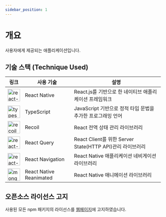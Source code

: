 ```yaml
---
sidebar_position: 1
---
```


# 개요

사용자에게 제공되는 애플리케이션입니다.

## 기술 스택 (Technique Used)

| 링크                                                                                                                                                                                               | 사용 기술               | 설명                                                        |
| -------------------------------------------------------------------------------------------------------------------------------------------------------------------------------------------------- | ----------------------- | ----------------------------------------------------------- |
| [<img src="https://d33wubrfki0l68.cloudfront.net/554c3b0e09cf167f0281fda839a5433f2040b349/ecfc9/img/header_logo.svg" alt="react-native" width="40" />](https://reactnative.dev/)                   | React Native            | React.js를 기반으로 한 네이티브 애플리케이션 프레임워크     |
| [<img src="https://upload.wikimedia.org/wikipedia/commons/thumb/4/4c/Typescript_logo_2020.svg/220px-Typescript_logo_2020.svg.png" alt="typescript" width="40" />](https://www.typescriptlang.org/) | TypeScript              | JavaScript 기반으로 정적 타입 문법을 추가한 프로그래밍 언어 |
| [<img src="https://pbs.twimg.com/profile_images/1377116487933030410/kyyHFjc2_400x400.jpg" alt="recoil" width="40" />](https://recoiljs.org/)                                                       | Recoil                  | React 전역 상태 관리 라이브러리                             |
| [<img src="https://react-query.tanstack.com/_next/static/images/emblem-light-628080660fddb35787ff6c77e97ca43e.svg" alt="react-query" width="40" />](https://react-query.tanstack.com/)             | React Query             | React Client를 위한 Server State(HTTP API)관리 라이브러리   |
| [<img src="https://reactnavigation.org/img/spiro.svg" alt="react-navigation" width="40" />](https://reactnavigation.org/)                                                                          | React Navigation        | React Native 애플리케이션 네비게이션 라이브러리             |
| [<img src="https://docs.swmansion.com/react-native-reanimated/img/swm-react-native-reanimated-illu-kon-06.svg" alt="mongodb" width="40" />](https://docs.swmansion.com/react-native-reanimated/)   | React Native Reanimated | React Native 애니메이션 라이브러리                          |

## 오픈소스 라이선스 고지

사용된 모든 npm 패키지의 라이선스를 [웹페이지](/licenses?tech=app)에 고지하였습니다.
